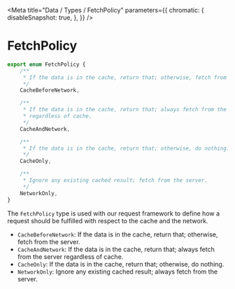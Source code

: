 
<Meta
    title="Data / Types / FetchPolicy"
    parameters={{
        chromatic: {
            disableSnapshot: true,
        },
    }}
/>

# FetchPolicy

```ts
export enum FetchPolicy {
    /**
     * If the data is in the cache, return that; otherwise, fetch from the server.
     */
    CacheBeforeNetwork,

    /**
     * If the data is in the cache, return that; always fetch from the server
     * regardless of cache.
     */
    CacheAndNetwork,

    /**
     * If the data is in the cache, return that; otherwise, do nothing.
     */
    CacheOnly,

    /**
     * Ignore any existing cached result; fetch from the server.
     */
    NetworkOnly,
}
```

The `FetchPolicy` type is used with our request framework to define how a request should be fulfilled with respect to the cache and the network.

 * `CacheBeforeNetwork`: If the data is in the cache, return that; otherwise, fetch from the server.
 * `CacheAndNetwork`:  If the data is in the cache, return that; always fetch from the server regardless of cache.
 * `CacheOnly`: If the data is in the cache, return that; otherwise, do nothing.
 * `NetworkOnly`: Ignore any existing cached result; always fetch from the server.
